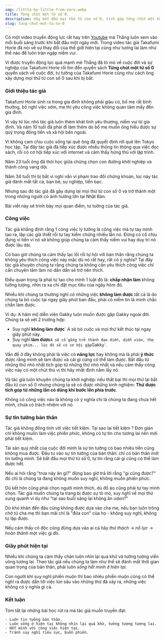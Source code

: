 ```yaml
---
img: /little-by-little-from-zero.webp
title: Từng chút một từ số 0.
description: Hãy bắt đầu mọi thứ từ con số 0, tích góp từng chút một từ những thành công nhỏ.
slug: tung-chut-mot-tu-so-0
---
```


Có một video truyền động lực rất hay trên <CoolText>[Youtube](https://www.youtube.com/watch?v=n_0iPFzkNaQ)</CoolText>
 mà Thắng luôn xem vào mỗi buổi sáng trước khi bắt đầu một ngày mới.
Trong video tác giả Takafumi Horie đã nói về sự thay đổi của thế giới hiện tại cũng như tương lai làm như thế nào để luôn tràn ngập niềm vui.

Vì được truyền động lực quá mạnh mẽ Thắng đã tò mò về cuộc đời và sự nghiệp của Takafumi Horie rồi tìm đến quyển sách 
**Từng chút một từ số 0** quyển sách về cuộc đời, tư tưởng của Takafumi Horie cũng như cách ông xây dựng mọi thứ từ con số 0 sau khi bị bắt.

### Giới thiệu tác giả

Takafumi Horie sinh ra trong gia đình không phải giàu có, bố mẹ rất bình thường, bố nghỉ việc sớm,
mẹ thì yêu công việc không quan tâm mấy đến gia đình. 

Vì vậy từ lúc nhỏ tác giả luôn thèm khát tình yêu thương, niềm vui từ gia đình.
Và năm 10 tuổi đã phải đi làm thêm do bố mẹ muốn ông hiểu được sự quý trọng đồng tiền và xã hội bên ngoài. 

Vì không cam chịu cuộc sống tại quê ông đã quyết định rời quê lên Tokyo học tập. Tại đây
tác giả đã tiếp xúc được nhiều thông tin thông qua việc đọc sách, rồi có cơ hội tiếp xúc với internet và cảm thấy hứng thú
với lập trình. 

Năm 23 tuổi ông đã thôi học giữa chừng chọn con đường khởi nghiệp và thành công vang dội.

Năm 34 tuổi thì bị bắt vì nghi vấn vi phạm trao đổi chứng khoán, lúc này tác giả đánh mất tất cả, bạn bè, sự nghiệp, tiền bạc.

Nhưng sau đó tác giả đã gây dựng lại mọi thứ từ con số 0 và trở thành một trong những người có ảnh hưởng lớn tại Nhật Bản.

Bài viết này sẽ trình bày mọi quan điểm, tư tưởng của tác giả.

### Công việc

Tác giả khẳng định rằng 1 công việc lý tưởng là công việc mà tự
tay mình tạo ra, lập các giả thiết rồi tự tay kiểm chứng nhiều lần nó. Đừng có cố chịu đựng vì tiền vì nó sẽ không giúp
chúng ta cảm thấy niềm vui hay duy trì nó được lâu dài. 

Có bao giờ chúng ta cảm thấy lạc lối rồi tự hỏi với bản thân rằng 
chúng ta không yêu thích công việc này mặc dù nó rất hay, rất có ý nghĩa? Tại đây tác giả khuyên chúng ta rằng
chúng ta không cần yêu thích công việc chỉ cần chuyên tâm làm nó dần dần sẽ trở nên thích.

 Điều quan trọng là
phải tự tạo cho mình 1 luật đó là: **chấp nhận làm** không tưởng tượng, nhìn ra xa chỉ đặt mục tiêu của ngày hôm đó.

Nhiều khi chúng ta thường nghĩ có những việc **không làm được** tất cả là do chúng ta bỏ cuộc tại ngay giây phút ban đầu,
phải có niềm tin là mình chắc chắn làm được.

Ví dụ: A hâm mộ diễn viên Gakky luôn muốn được gặp Gakky ngoài đời. Chúng ta sẽ xét 2 trường hợp:

- Suy nghĩ **không làm được**` A sẽ bỏ cuộc và mọi thứ kết thúc tại ngay giây phút này.
- Suy nghĩ **làm được**` A sẽ cố gắng trở thành đạo diễn, diễn viên, thợ quay phim... lúc đó sẽ có cơ hội gặp `Gakky`.

Vấn đề ở đây không phải là việc có **năng lực** hay không mà là phải **ý thức** được rằng mình sẽ làm được và cái gì cũng có thể làm được.
Bắt đầu từ những thứ nhỏ nhất tích góp từ những thứ nhỏ nhất và nếu cảm thấy công việc này có một chút thú vị thì hãy nhất định nắm lấy nó.

Và tác giả luôn khuyên chúng ta khởi nghiệp: nếu thất bại thì mọi thứ lại bắt đầu từ con số 0 nhưng chúng ta
sẽ có được những kinh nghiệm: **Thứ được tích góp từ những lần có dũng khí bước lên phía trước**.

Không có công việc nào là không có ý nghĩa chỉ là chúng ta đang chưa hết mình, chưa có trách nhiệm với nó.

### Sự tin tưởng bản thân

Tác giả không đồng tình với việc tiết kiệm. Tại sao lại tiết kiệm ? Đơn giản chỉ không muốn làm việc phiền phức, không có
tự tin cho tương lai nên mới phải tiết kiệm.

 Tài sản quý nhất của cuộc đời mình là sự tin tưởng có bao nhiêu tiền cũng không mua được.
Đầu tư vào sự tin tưởng của bản thân: chỉ có bản thân mới tin tưởng mình. Sẽ bắt đầu mọi thứ từ số 0, tự tin rằng
cái gì cũng có thể làm được hết.

Nếu ai hỏi rằng "trưa này ăn gì?" đừng bao giờ trả lời rằng "gì cũng được?" đó chỉ là chúng ta đang không muốn suy nghĩ,
không muốn phiền phức. 

Dù kết hôn cũng phải chọn người mình thích, dù đồ áo cũng phải tự tay mình chọn.
Tác giả muốn chúng ta trang bị được sự tò mò, suy nghĩ về mọi thứ xung quanh ví dụ như "tại sao buổi sáng lại không ăn udon?"

Dù khó khăn đến đâu cũng không được dựa vào cha mẹ, nếu bạn luôn trông chờ từ cha mẹ thì bạn mãi chỉ là "đứa con" của họ - không
suy nghĩ, không tự lập được.

Nếu cảm thấy cô độc cũng đừng dựa vào ai cả hãy _thử thách_ -> _nỗ lực_ -> _hoàn thành_ một việc gì đó.

### Giây phút hiện tại

Nhiều khi chúng ta cảm thấy chán luôn nhìn lại quá khứ và tưởng tượng viển vông tương lai. Theo tác giả nếu chúng ta 
làm như thế sẽ đánh mất thời gian quan trọng của bản thân, phải luôn _sống hết mình ở hiện tại_.

Con người khi suy nghĩ phiền muộn thì bao nhiêu phiền muộn cũng có thể nghĩ ra được dẫn tới việc lún sâu vào những
thứ đã xảy ra, những việc không có ý nghĩa gì cả.


### Kết luận

Tóm tắt lại những bài học rút ra mà tác giả muốn truyền đạt:

	- Luôn tin tưởng bản thân.  
	- Luôn sống ở hiện tại không nhìn lại quá khứ, tưởng tượng tương lai.  
	- Hết mình với công việc hiện tại.  
	- Tránh suy nghĩ tiêu cực, buồn phiền.
